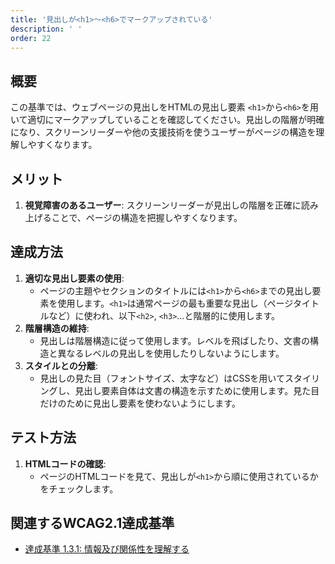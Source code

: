 ```yaml
---
title: '見出しが<h1>〜<h6>でマークアップされている'
description: ' '
order: 22
---
```


## 概要
この基準では、ウェブページの見出しをHTMLの見出し要素 `<h1>`から`<h6>`を用いて適切にマークアップしていることを確認してください。見出しの階層が明確になり、スクリーンリーダーや他の支援技術を使うユーザーがページの構造を理解しやすくなります。

## メリット
1. **視覚障害のあるユーザー**: スクリーンリーダーが見出しの階層を正確に読み上げることで、ページの構造を把握しやすくなります。

## 達成方法
1. **適切な見出し要素の使用**:
    - ページの主題やセクションのタイトルには`<h1>`から`<h6>`までの見出し要素を使用します。`<h1>`は通常ページの最も重要な見出し（ページタイトルなど）に使われ、以下`<h2>`, `<h3>`…と階層的に使用します。
2. **階層構造の維持**:
    - 見出しは階層構造に従って使用します。レベルを飛ばしたり、文書の構造と異なるレベルの見出しを使用したりしないようにします。
3. **スタイルとの分離**:
    - 見出しの見た目（フォントサイズ、太字など）はCSSを用いてスタイリングし、見出し要素自体は文書の構造を示すために使用します。見た目だけのために見出し要素を使わないようにします。

## テスト方法
1. **HTMLコードの確認**:
    - ページのHTMLコードを見て、見出しが`<h1>`から順に使用されているかをチェックします。

## 関連するWCAG2.1達成基準
- [達成基準 1.3.1: 情報及び関係性を理解する](https://waic.jp/translations/WCAG21/Understanding/info-and-relationships.html)
